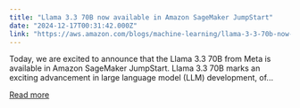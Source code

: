 ```yaml
---
title: "Llama 3.3 70B now available in Amazon SageMaker JumpStart"
date: "2024-12-17T00:31:42.000Z"
link: "https://aws.amazon.com/blogs/machine-learning/llama-3-3-70b-now-available-in-amazon-sagemaker-jumpstart/"
---
```


Today, we are excited to announce that the Llama 3.3 70B from Meta is available in Amazon SageMaker JumpStart. Llama 3.3 70B marks an exciting advancement in large language model (LLM) development, of...

[Read more](https://aws.amazon.com/blogs/machine-learning/llama-3-3-70b-now-available-in-amazon-sagemaker-jumpstart/)
